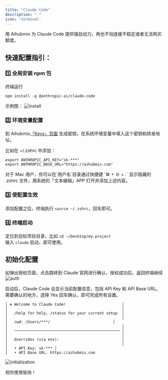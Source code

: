 ```yaml
---
title: "Claude Code"
description: " "
icon: 'terminal'
---
```


用 Aihubmix 为 Claude Code 提供强劲动力，再也不怕连接不稳定或者无法购买额度。

## 快速配置指引：
### 1️⃣ 全局安装 npm 包

终端运行
```shell
npm install -g @anthropic-ai/claude-code
```
示例图：
![install](./../media/aihubmix-claude-code-npm.png)

### 2️⃣ 环境变量配置

到 Aihubmix[「Keys」页面](https://aihubmix.com/token) 生成密钥，在系统环境变量中填入这个密钥和转发地址。

比如在 ~/.zshrc 中添加：
```shell
export ANTHROPIC_API_KEY="sk-***"
export ANTHROPIC_BASE_URL="https://aihubmix.com"
```
<Tip>
对于 Mac 用户，你可以在`用户名`目录通过快捷键 `⌘ + ⇧ + .` 显示隐藏的 .zshrc 文件，用系统的「文本编辑」APP 打开并添加上述内容。 
</Tip>

### 3️⃣ 使配置生效

添加配置之后，终端执行 `source ~/.zshrc`，回车即可。

### 4️⃣ 终端启动

定位到目标项目目录，比如 `cd ~/Desktop/my-project`  
输入 `claude` 启动，即可使用。

## 初始化配置

如弹出授权页面，点击跳转到 Claude 官网进行确认，授权成功后，返回终端继续
![auth](./../media/claude-auth.png)

启动后，Claude Code 会显示当前配置信息，包括 API Key 和 API Base URL。
需要确认的地方，选择 Yes 回车确认，即可完成所有设置。
```shell
│ ✻ Welcome to Claude Code!                         │
│                                                   │
│   /help for help, /status for your current setup  │
│                                                   │
│   cwd: /Users/***/                            │
│                                                   │
│   ─────────────────────────────────────────────── │
│                                                   │
│   Overrides (via env):                            │
│                                                   │
│   • API Key: sk-*** │
│   • API Base URL: https://aihubmix.com    
```

![initialization](./../media/aihubmix-claude-code.png)

祝你使用愉快！